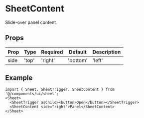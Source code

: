 
<Meta title="Design System/Components/SheetContent" />

# SheetContent

Slide-over panel content.

## Props

| Prop | Type | Required | Default | Description |
|---|---|---|---|---|
| side | 'top'|'right'|'bottom'|'left' | No | 'right' | Slide-in side |

## Example

````tsx
import { Sheet, SheetTrigger, SheetContent } from '@/components/ui/sheet';
<Sheet>
  <SheetTrigger asChild><button>Open</button></SheetTrigger>
  <SheetContent side="right">Panel</SheetContent>
</Sheet>
````

